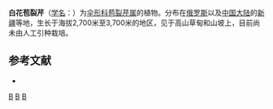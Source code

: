{{NoteTA|G1=LS}}
{{Speciesbox
| genus = Schultzia
| species = albiflora
| authority = (Kar. et Kir.) M. Pop.
}}

'''白花苞裂芹'''（[[学名|学名]]：{{lang|la|''Schultzia albiflora''}}）为[[伞形科|伞形科]][[苞裂芹属|苞裂芹属]]的植物。分布在[[俄罗斯|俄罗斯]]以及[[中国大陆|中国大陆]]的[[新疆|新疆]]等地，生长于海拔2,700米至3,700米的地区，见于高山草甸和山坡上，目前尚未由人工引种栽培。

== 参考文献 ==
<div class="references-small">
* {{cite web| url =http://www.bioinfo.cn/db05/KmzwSpecies.php?action=view&id=23100| title =白花苞裂芹| work =《中国高等植物数据库全库》| publisher =中国科学院微生物研究所| author =昆明植物研究所| accessdate =2009-02-26| deadurl =yes| archiveurl =https://web.archive.org/web/20160305051648/http://www.bioinfo.cn/db05/KmzwSpecies.php?action=view&id=23100| archivedate =2016-03-05}}
</div>
{{Taxonbar|from=Q15232589}}

[[Category:苞裂芹属|B]]
[[Category:俄羅斯植物|B]]
[[Category:新疆植物|B]]


{{Apiales-stub}}